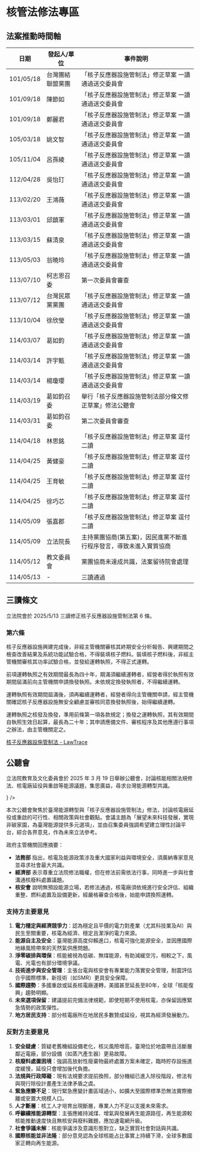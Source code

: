 
# 核管法修法專區

## 法案推動時間軸

| 日期      | 發起人/單位      | 事件說明                                                           |
| --------- | ---------------- | ------------------------------------------------------------------ |
| 101/05/18 | 台灣團結聯盟黨團 | 「核子反應器設施管制法」修正草案 一讀通過送交委員會                |
| 101/09/18 | 陳節如           | 「核子反應器設施管制法」修正草案 一讀通過送交委員會                |
| 101/09/18 | 鄭麗君           | 「核子反應器設施管制法」修正草案 一讀通過送交委員會                |
| 105/03/18 | 姚文智           | 「核子反應器設施管制法」修正草案 一讀通過送交委員會                |
| 105/11/04 | 呂孫綾           | 「核子反應器設施管制法」修正草案 一讀通過送交委員會                |
| 112/04/28 | 吳怡玎           | 「核子反應器設施管制法」修正草案 一讀通過送交委員會                |
| 113/02/20 | 王鴻薇           | 「核子反應器設施管制法」修正草案 一讀通過送交委員會                |
| 113/03/01 | 邱鎮軍           | 「核子反應器設施管制法」修正草案 一讀通過送交委員會                |
| 113/03/15 | 蘇清泉           | 「核子反應器設施管制法」修正草案 一讀通過送交委員會                |
| 113/05/03 | 翁曉玲           | 「核子反應器設施管制法」修正草案 一讀通過送交委員會                |
| 113/07/10 | 柯志恩召委       | 第一次委員會審查                                                   |
| 113/07/12 | 台灣民眾黨黨團   | 「核子反應器設施管制法」修正草案 一讀通過送交委員會                |
| 113/10/04 | 徐欣瑩           | 「核子反應器設施管制法」修正草案 一讀通過送交委員會                |
| 114/03/07 | 葛如鈞           | 「核子反應器設施管制法」修正草案 一讀通過送交委員會                |
| 114/03/14 | 許宇甄           | 「核子反應器設施管制法」修正草案 一讀通過送交委員會                |
| 114/03/14 | 楊瓊瓔           | 「核子反應器設施管制法」修正草案 一讀通過送交委員會                |
| 114/03/19 | 葛如鈞召委       | 舉行「核子反應器設施管制法部分條文修正草案」修法公聽會             |
| 114/03/31 | 葛如鈞召委       | 第二次委員會審查                                                   |
| 114/04/18 | 林思銘           | 「核子反應器設施管制法」修正草案 逕付二讀                          |
| 114/04/25 | 黃健豪           | 「核子反應器設施管制法」修正草案 逕付二讀                          |
| 114/04/25 | 王育敏           | 「核子反應器設施管制法」修正草案 逕付二讀                          |
| 114/04/25 | 徐巧芯           | 「核子反應器設施管制法」修正草案 逕付二讀                          |
| 114/05/09 | 張嘉郡           | 「核子反應器設施管制法」修正草案 逕付二讀                          |
| 114/05/09 | 立法院長         | 主持黨團協商(第五案)，因民進黨不斷進行程序發言，導致未進入實質協商 |
| 114/05/12 | 教文委員會       | 黨團協商未達成共識，法案留待院會處理                               |
| 114/05/13 | -                | 三讀通過                                                           |

## 三讀條文

立法院會於 2025/5/13 三讀修正核子反應器設施管制法第 6 條。

### 第六條

核子反應器設施興建完成後，非經主管機關審核其終期安全分析報告、興建期間之檢查改善結果及系統功能試驗合格，不得裝填核子燃料。裝填核子燃料後，非經主管機關審核其功率試驗合格，並發給運轉執照，不得正式運轉。

前項運轉執照之有效期間最長為四十年，期滿須繼續運轉者，經營者得於執照有效期間屆滿前向主管機關申請換發執照。未依規定換發執照者，不得繼續運轉。

運轉執照有效期間屆滿後，須再繼續運轉者，經營者得向主管機關申請，經主管機關確認核子反應器設施無安全顧慮並審核同意換發執照後，始得繼續運轉。

運轉執照之核發及換發，準用前條第一項各款規定；換發之運轉執照，其有效期間自執照生效日起算，最長為二十年；其申請應備文件、審核程序及其他應遵行事項之辦法，由主管機關定之。

[核子反應器設施管制法 - LawTrace](https://lawtrace.tw/law/compare?source=version:02711:2025-05-13)

## 公聽會

立法院教育及文化委員會於 2025 年 3 月 19 日舉辦公聽會，討論核能相關法規修法、核電廠延役與重啟等能源議題，集思廣益，尋求台灣能源轉型共識。

<Cards>
  <Card
    href="https://ipfs.juchunko.com/ipfs/bafybeihtzh4q3gkdjtuyiikm3xn5ylal2cfl3caidgsm6p3xq5j2wdybbi"
    target="_blank"
    title="公聽會會議資料"
    icon={<Files />}
  />
</Cards>

本次公聽會聚焦於臺灣能源轉型與「核子反應器設施管制法」修法，討論核電廠延役或重啟的可行性、相關政策與社會觀點。會議主題為「展望未來科技發展，實現非碳家園，為臺灣能源提供多元選項」，並由召集委員強調希望建立理性討論平台，綜合各界意見，作為未來立法參考。

政府主管機關回應摘要：

- **法務部** 指出，核電及能源政策涉及重大國家利益與環境安全，須廣納專家意見並尋求社會最大共識。
- **經濟部** 表示尊重立法院修法職權，但在修法前需依法行事，同時進一步與社會溝通核廢料處置議題。
- **核安會** 說明無預設能源立場，若修法通過，核電廠須依規進行安全評估、組織重整、燃料處置及設備更新，經嚴格審查合格後，始能申請換照運轉。

### 支持方主要意見

1. **電力穩定與經濟競爭力**：認為穩定且平價的電力對產業（尤其科技業及AI）與民生至關重要，核電為經濟、穩定且潔淨的電力來源。
2. **能源自主及安全**：臺灣能源高度仰賴進口，核電可強化能源安全，並因應國際地緣風險帶來的天然氣供應問題。
3. **淨零碳排與環保**：核能被視為低碳、無煤能源，有助減緩空污，相較之下，風電、光電也有部分環境爭議。
4. **技術進步與安全管理**：主張台電與核安會有專業能力落實安全管理，耐震評估合乎國際標準，新技術（如SMR）更具安全保障。
5. **國際趨勢**：多國重啟或延長核電廠運轉，美國甚至延長至80年，全球「核能復興」趨勢明顯。
6. **未來選項保留**：建議提前完備法律規範，即使短期不使用核電，亦保留因應緊急情勢的政策彈性。
7. **地方居民支持**：部分核電廠所在地居民多數贊成延役，視其為經濟發展動力。

### 反對方主要意見

1. **安全疑慮**：質疑老舊機組設備老化，核災風險增高，臺灣位於地震帶且活斷層鄰近電廠，部分設備（如蒸汽產生器）更易故障。
2. **核廢料處置困境**：強調高放射性廢棄物最終處置方案未確定，臨時貯存設施進度緩慢，延役只會增加後代負擔。
3. **法規與行政障礙**：現有法規要求提前換照，部分機組已進入除役階段，修法有與現行除役計畫產生法律矛盾之虞。
4. **緊急應變不足**：現行緊急應變計畫區域過小，如擴大至國際標準恐無法實際撤離或安置大規模人口。
5. **人才斷層**：核工人才培育出現斷層，專業人力不足以支援未來需求。
6. **呼籲續推能源轉型**：主張應維持減煤、增氣與發展再生能源路徑，再生能源較核能推動速度快且無核安與廢料難題，應加速電網升級。
7. **社會爭議未解**：核能爭議涉及意識形態對立，缺乏實質社會對話與共識。
8. **國際核能並非法隆**：部分意見認為全球核能占比事實上持續下滑，全球多數國家正轉向再生能源。
